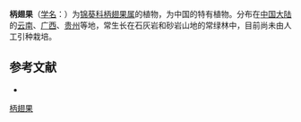 {{Speciesbox
| name = 柄翅果
| status = VU
| status_system = IUCN2.3
| image = 
| genus = Burretiodendron
| species = esquirolii
| authority = (Levl.)
}}

'''柄翅果'''（[[学名|学名]]：{{lang|la|''Burretiodendron esquirolii''}}）为[[锦葵科|锦葵科]][[柄翅果属|柄翅果属]]的植物，为中国的特有植物。分布在[[中国大陆|中国大陆]]的[[云南|云南]]、[[广西|广西]]、[[贵州|贵州]]等地，常生长在石灰岩和砂岩山地的常绿林中，目前尚未由人工引种栽培。

== 参考文献 ==
<div class="references-small">
* {{cite web| url =http://www.bioinfo.cn/db05/KmzwSpecies.php?action=view&id=22494| title =柄翅果| work =《中国高等植物数据库全库》| publisher =中国科学院微生物研究所| author =昆明植物研究所| accessdate =2009-02-25| deadurl =yes| archiveurl =https://web.archive.org/web/20160305071607/http://www.bioinfo.cn/db05/KmzwSpecies.php?action=view&id=22494| archivedate =2016-03-05}}
</div>
{{Taxonbar|from=Q1024027}}

[[Category:柄翅果属|柄翅果]]


{{植物小作品}}